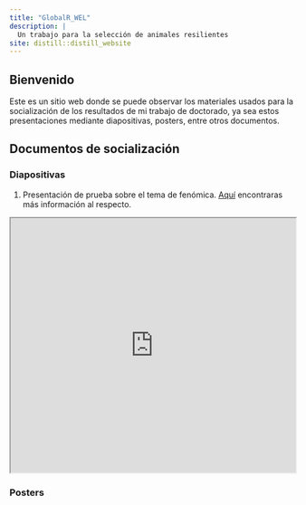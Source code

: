 ```yaml
---
title: "GlobalR_WEL"
description: |
  Un trabajo para la selección de animales resilientes
site: distill::distill_website
---
```


## Bienvenido

Este es un sitio web donde se puede observar los materiales usados para la socialización de los resultados de mi trabajo de doctorado, ya sea estos presentaciones mediante diapositivas, posters, entre otros documentos.

## Documentos de socialización

### Diapositivas

1. Presentación de prueba sobre el tema de fenómica. [Aquí](https://leo4luffy.github.io/Repo_TFM/) encontraras más información al respecto.

<iframe src="https://diapo-feno.netlify.app" width="100%" height="450px"></iframe>

### Posters


